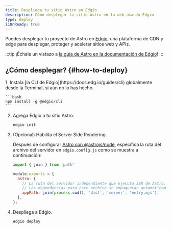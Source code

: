 ```yaml
---
title: Despliega tu sitio Astro en Edgio
description: Cómo desplegar tu sitio Astro en la web usando Edgio.
type: deploy
i18nReady: true
---
```


Puedes desplegar tu proyecto de Astro en [Edgio](https://www.edg.io/), una plataforma de CDN y edge para desplegar, proteger y acelerar sitios web y APIs.

:::tip
¡Échale un vistazo a [la guía de Astro en la documentación de Edgio](https://docs.edg.io/guides/astro)!
:::

## ¿Cómo desplegar? \{#how-to-deploy\}

<Steps>
1. Instala [la CLI de Edgio](https://docs.edg.io/guides/cli) globalmente desde la Terminal, si aún no lo has hecho.

    ```bash
    npm install -g @edgio/cli
    ```

2. Agrega Edgio a tu sitio Astro.

    ```bash
    edgio init
    ```

3. (Opcional) Habilita el Server Side Rendering.

    Después de configurar [Astro con @astrojs/node](/es/guides/integrations-guide/node/), especifica la ruta del archivo del servidor en `edgio.config.js` como se muestra a continuación:

    ```js title="edgio.config.js" ins={1,4-8}
    import { join } from 'path'

    module.exports = {
      astro: {
        // La ruta del servidor independiente que ejecuta SSR de Astro.
        // Las dependencias para este archivo se empaquetan automáticamente.
        appPath: join(process.cwd(), 'dist', 'server', 'entry.mjs'),
      },
    };
    ```

4. Despliega a Edgio.

    ```bash
    edgio deploy
    ```
</Steps>